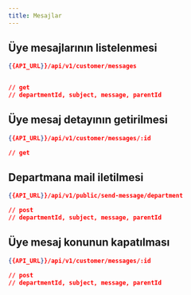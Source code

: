 ```yaml
---
title: Mesajlar
---
```



## Üye mesajlarının listelenmesi
```json
{{API_URL}}/api/v1/customer/messages


// get
// departmentId, subject, message, parentId
```


## Üye mesaj detayının getirilmesi

```json
{{API_URL}}/api/v1/customer/messages/:id

// get

```

## Departmana mail iletilmesi

```json
{{API_URL}}/api/v1/public/send-message/department

// post
// departmentId, subject, message, parentId

```

## Üye mesaj konunun kapatılması

```json
{{API_URL}}/api/v1/customer/messages/:id

// post
// departmentId, subject, message, parentId

```










